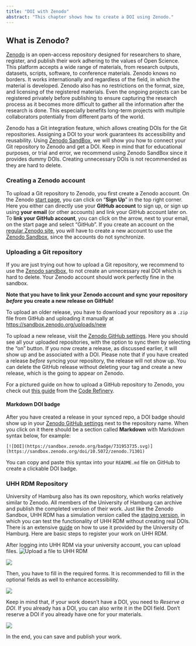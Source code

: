 ```yaml
---
title: "DOI with Zenodo"
abstract: "This chapter shows how to create a DOI using Zenodo."
---
```


## What is Zenodo?

[Zenodo](https://zenodo.org/) is an open-access repository designed for researchers to share, register, and publish their work adhering to the values of Open Science.
This platform accepts a wide range of materials, from research outputs, datasets, scripts, software, to conference materials.
Zenodo knows no borders.
It works internationally and regardless of the field, in which the material is developed.
Zenodo also has no restrictions on the format, size, and licensing of the registered materials.
Even the ongoing projects can be registered privately before publishing to ensure capturing the research process as it becomes more difficult to gather all the information after the research is done.
This especially benefits long-term projects with multiple collaborators potentially from different parts of the world.

Zenodo has a Git integration feature, which allows creating DOIs for the Git repositories.
Assigning a DOI to your work guarantees its accessibility and reusability.
Using [Zenodo SandBox](https://sandbox.zenodo.org/), we will show you how to connect your Git repository to Zenodo and get a DOI.
Keep in mind that for educational purposes, or trial and error, we recommend using Zenodo SandBox since it provides dummy DOIs.
Creating unnecessary DOIs is not recommended as they are hard to delete.

### Creating a Zenodo account

To upload a Git repository to Zenodo, you first create a Zenodo account.
On the Zenodo [start page](https://zenodo.org), you can click on "**Sign Up**" in the top right corner.
Here you either can directly use your **GitHub account** to sign up, or sign up using **your email** (or other accounts) and link your GitHub account later on.
To **link your GitHub account**, you can click on the arrow, next to your email, on the start page and select "GitHub".
If you create an account on the [regular Zenodo site](https://zenodo.org), you will have to create a new account to use the [Zenodo Sandbox](https://sandbox.zenodo.org), since the accounts do not synchronize.

### Uploading a Git repository

If you are just trying out how to upload a Git repository, we recommend to use the [Zenodo sandbox](https://sandbox.zenodo.org), to not create an unnecessary real DOI which is hard to delete.
Your Zenodo account should work perfectly fine in the sandbox.

::: {.callout-important appearance="simple"}
**Note that you have to link your Zenodo account and sync your repository *before* you create a new release on GitHub!**
:::

To upload an older release, you have to download your repository as a `.zip` file from GitHub and uploading it manually at <https://sandbox.zenodo.org/uploads/new>

To upload a new release, visit the [Zenodo GitHub settings](https://sandbox.zenodo.org/account/settings/github/).
Here you should see all your uploaded repositories, with the option to sync them by selecting the "on" button.
If you now create a release, as discussed earlier, it will show up and be associated with a DOI.
Please note that if you have created a release *before* syncing your repository, the release will not show up.
You can delete the GitHub release without deleting your tag and create a new release, which is the going to appear on Zenodo.

For a pictured guide on how to upload a GitHub repository to Zenodo, you check out [this guide](https://coderefinery.github.io/github-without-command-line/doi/) from the [Code Refinery](https://coderefinery.org).

#### Markdown DOI badge

After you have created a release in your synced repo, a DOI badge should show up in your [Zenodo GitHub settings](https://sandbox.zenodo.org/account/settings/github/) next to the repository name.
When you click on it there should be a section called **Markdown** with Markdown syntax below, for example:

```         
[![DOI](https://sandbox.zenodo.org/badge/731953735.svg)](https://sandbox.zenodo.org/doi/10.5072/zenodo.71301)
```

You can copy and paste this syntax into your `README.md` file on GitHub to create a clickable DOI badge.

### UHH RDM Repository

University of Hamburg also has its own repository, which works relatively similar to Zenodo.
All members of the University of Hamburg can archive and publish the completed version of their work.
Just like the Zenodo Sandbox, UHH RDM has a simulation version called the [staging version](https://staging.fdr.uni-hamburg.de/), in which you can test the functionality of UHH RDM without creating real DOIs.
There is an extensive [guide](https://www.fdr.uni-hamburg.de/record/1857) on how to use it provided by the University of Hamburg.
Here are basic steps to register your work on UHH RDM.

After logging into UHH RDM via your university account, you can upload files.
![Upload a file to UHH RDM](../images/Zenodo/zenodo-01.png)

![](/images/Zenodo/zenodo-02.png)

Then, you have to fill in the required forms.
It is recommended to fill in the optional fields as well to enhance accessibility.

![](/images/Zenodo/zenodo-03.png)

Keep in mind that, if your work doesn't have a DOI, you need to *Reserve a DOI*.
If you already has a DOI, you can also write it in the DOI field.
Don't reserve a DOI if you already have one for your materials.

![](/images/Zenodo/zenodo-04.png)

In the end, you can save and publish your work.
